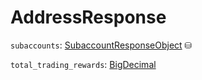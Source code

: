# AddressResponse

`subaccounts`: [SubaccountResponseObject] ⛁

`total_trading_rewards`: [BigDecimal]

[SubaccountResponseObject]: /types/subaccount_response_object
[BigDecimal]: /types/big_decimal
